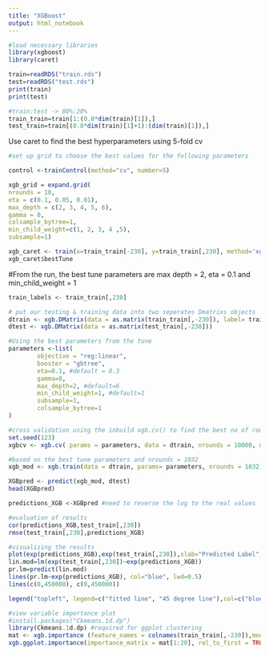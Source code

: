 ---
title: "XGBoost"
output: html_notebook
---

```{r}
#load necessary libraries
library(xgboost)
library(caret)
```

```{r}
train=readRDS("train.rds")
test=readRDS("test.rds")
print(train)
print(test)

#train:test -> 80%:20%
train_train=train[1:(0.8*dim(train)[1]),]
test_train=train[(0.8*dim(train)[1]+1):(dim(train)[1]),]
```

Use caret to find the best hyperparameters using 5-fold cv
```{r}
#set up grid to choose the best values for the following parameters

control <-trainControl(method="cv", number=5)

xgb_grid = expand.grid(
nrounds = 10,
eta = c(0.1, 0.05, 0.01),
max_depth = c(2, 3, 4, 5, 6),
gamma = 0,
colsample_bytree=1,
min_child_weight=c(1, 2, 3, 4 ,5),
subsample=1)

xgb_caret <- train(x=train_train[-230], y=train_train[,230], method='xgbTree', trControl= control, tuneGrid=xgb_grid) 
xgb_caret$bestTune

```
#From the run, the best tune parameters are max depth = 2, eta = 0.1 and min_child_weight =  1

```{r}
train_labels <- train_train[,230]

# put our testing & training data into two seperates Dmatrixs objects
dtrain <- xgb.DMatrix(data = as.matrix(train_train[,-230]), label= train_labels)
dtest <- xgb.DMatrix(data = as.matrix(test_train[,-230]))
```

```{r}
#Using the best parameters from the tune
parameters <-list(
        objective = "reg:linear",
        booster = "gbtree",
        eta=0.1, #default = 0.3
        gamma=0,
        max_depth=2, #default=6
        min_child_weight=1, #default=1
        subsample=1,
        colsample_bytree=1
)
```

```{r}
#cross validation using the inbuild xgb.cv() to find the best no of rounds. 
set.seed(123)
xgbcv <- xgb.cv( params = parameters, data = dtrain, nrounds = 10000, nfold = 5, showsd = T, stratified = T, print_every_n = 40, early_stopping_rounds = 10, maximize = F)
```

```{r}
#based on the best tune parameters and nrounds = 1032
xgb_mod <- xgb.train(data = dtrain, params= parameters, nrounds = 1032)

```

```{r}
XGBpred <- predict(xgb_mod, dtest)
head(XGBpred)

predictions_XGB <-XGBpred #need to reverse the log to the real values

```

```{r}
#evaluation of results
cor(predictions_XGB,test_train[,230])
rmse(test_train[,230],predictions_XGB)
```

```{r}
#visualizing the results
plot(exp(predictions_XGB),exp(test_train[,230]),xlab="Predicted Label",ylab="Actual Label",main="Plot of Actual Against Predicted Labels")
lin.mod=lm(exp(test_train[,230])~exp(predictions_XGB))
pr.lm=predict(lin.mod)
lines(pr.lm~exp(predictions_XGB), col="blue", lwd=0.5)
lines(c(0,450000), c(0,450000))

legend("topleft", legend=c("fitted line", "45 degree line"),col=c("blue", "black"), lty=1, cex=0.8)
```

```{r, out.width="100%"}
#view variable importance plot
#install.packages("Ckmeans.1d.dp")
library(Ckmeans.1d.dp) #required for ggplot clustering
mat <- xgb.importance (feature_names = colnames(train_train[,-230]),model = xgb_mod)
xgb.ggplot.importance(importance_matrix = mat[1:20], rel_to_first = TRUE)
```
